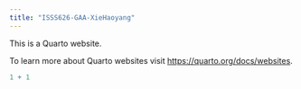 ```yaml
---
title: "ISSS626-GAA-XieHaoyang"
---
```


This is a Quarto website.

To learn more about Quarto websites visit <https://quarto.org/docs/websites>.

```r
1 + 1
```
